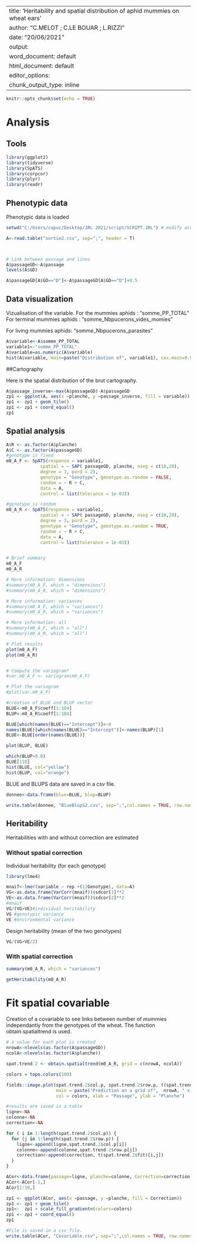 
---
title: 'Heritability and spatial distribution of aphid mummies on wheat ears'
author: "C.MELOT ; C.LE BOUAR ; L.RIZZI"
date: "20/06/2021"
output:
  word_document: default
  html_document: default
editor_options:
  chunk_output_type: inline
---

```{r setup, include=FALSE}
knitr::opts_chunk$set(echo = TRUE)
```

# Analysis

## Tools
```{r, echo=FALSE}
library(ggplot2)
library(tidyverse)
library(SpATS)
library(corpcor)
library(plyr)
library(readr)
```

## Phenotypic data
Phenotypic data is loaded
```{r}
setwd("C:/Users/capuc/Desktop/JRL 2021/script/SCRIPT.JRL") # modify according to the directory place

A<-read.table("sortie2.csv", sep=";", header = T)



# Link between passage and lines
A$passageGD<-A$passage
levels(A$GD)

A$passageGD[A$GD=="D"]<-A$passageGD[A$GD=="D"]+0.5

```

## Data visualization
Vizualisation of the variable. 
For the mummies aphids : "somme_PP_TOTAL"
For terminal mummies aphids : "somme_Nbpucerons_vides_momies"

For living mummies aphids: "somme_Nbpucerons_parasites"

```{r}
A$variable<-A$somme_PP_TOTAL
variable1<-"somme_PP_TOTAL"
A$variable=as.numeric(A$variable)
hist(A$variable, main=paste("Distribution of", variable1), cex.main=0.9, xlab=variable1, col="pink")
```

##Cartography 
 
Here is the spatial distribution of the brut cartography. 

```{r}
A$passage_inverse<-max(A$passageGD)-A$passageGD
zp1 <- ggplot(A, aes(x =planche, y =passage_inverse, fill = variable))
zp1 <- zp1 + geom_tile()
zp1 <- zp1 + coord_equal()
zp1

```

## Spatial analysis


```{r}
A$R <- as.factor(A$planche)
A$C <- as.factor(A$passageGD)
#genotype is fixed
m0_A_F <- SpATS(response = variable1, 
             spatial = ~ SAP( passageGD, planche, nseg = c(10,20), 
             degree = 3, pord = 2),
             genotype = "Genotype", genotype.as.random = FALSE,
             random = ~ R + C,
             data = A,
             control = list(tolerance = 1e-03))

#genotype is random
m0_A_R <- SpATS(response = variable1, 
             spatial = ~ SAP( passageGD, planche, nseg = c(10,20), 
             degree = 3, pord = 2),
             genotype = "Genotype", genotype.as.random = TRUE,
             random = ~ R + C,
             data = A,
             control = list(tolerance = 1e-03))


# Brief summary
m0_A_F
m0_A_R

# More information: dimensions
#summary(m0_A_F, which = "dimensions") 
#summary(m0_A_R, which = "dimensions") 

# More information: variances
#summary(m0_A_F, which = "variances")
#summary(m0_A_R, which = "variances")

# More information: all
#summary(m0_A_F, which = "all")
#summary(m0_A_R, which = "all")

# Plot results
plot(m0_A_F)
plot(m0_A_R)


# Compute the variogram*
#var.m0_A_F <- variogram(m0_A_F)

# Plot the variogram
#plot(var.m0_A_F)

#creation of BLUE and BLUP vector
BLUE<-m0_A_F$coeff[1:184]
BLUP<-m0_A_R$coeff[1:184]

BLUE[which(names(BLUE)=="Intercept")]<-0
names(BLUE)[which(names(BLUE)=="Intercept")]<-names(BLUP)[1]
BLUE<-BLUE[order(names(BLUE))]

plot(BLUP, BLUE)
```


```{r}
which(BLUP>0.8)
BLUE[118]
hist(BLUE, col="yellow")
hist(BLUP, col="orange")

```

BLUE and BLUPS data are saved in a csv file. 
```{r}

donnee<-data.frame(blue=BLUE, blup=BLUP)

write.table(donnee, "BlueBlupS2.csv", sep=";",col.names = TRUE, row.names = TRUE)

```


## Heritability
Heritabilities with and without correction are estimated


### Without spatial correction
Individual heritability (for each genotype)

```{r}
library(lme4)

mnaif<-lmer(variable ~ rep +(1|Genotype), data=A)
VG<-as.data.frame(VarCorr(mnaif))$sdcor[1]**2
VE<-as.data.frame(VarCorr(mnaif))$sdcor[2]**2
#mnaif
VG/(VG+VE)#individual heritability
VG #genotypic variance
VE #environmental variance
```

Design heritability (mean of the two genotypes)
```{r}
VG/(VG+VE/2)

```

### With spatial correction

```{r}
summary(m0_A_R, which = "variances")

getHeritability(m0_A_R)

```

# Fit spatial covariable

Creation of a covariable to see links between number of mummies independantly from the genotypes of the wheat. 
The function obtain.spatialtrend is used. 

```{r}
# a value for each plot is created
nrowA<-nlevels(as.factor(A$passageGD))
ncolA<-nlevels(as.factor(A$planche))

spat.trend.2 <- obtain.spatialtrend(m0_A_R, grid = c(nrowA, ncolA))

colors = topo.colors(100)

fields::image.plot(spat.trend.2$col.p, spat.trend.2$row.p, t(spat.trend.2$fit),
                   main = paste("Prediction on a grid of",  nrowA, " x ", ncolA),
                   col = colors, xlab = "Passage", ylab = "Planche")

#results are saved in a table
ligne<-NA
colonne<-NA
correction<-NA

for ( i in 1:length(spat.trend.2$col.p)) {
  for (j in 1:length(spat.trend.2$row.p)) {
    ligne<-append(ligne,spat.trend.2$col.p[i])
    colonne<-append(colonne,spat.trend.2$row.p[j])
    correction<-append(correction, t(spat.trend.2$fit)[i,j])
  }
}

ACor<-data.frame(passage=ligne, planche=colonne, Correction=correction) 
ACor<-ACor[-1,]
ACor[1:10,]

zp1 <- ggplot(ACor, aes(x =passage, y =planche, fill = Correction))
zp1 <- zp1 + geom_tile()
zp1<-  zp1 + scale_fill_gradientn(colors=colors)
zp1 <- zp1 + coord_equal()
zp1
```


```{r}
#File is saved in a csv file.
write.table(ACor, "Covariable.csv", sep=";",col.names = TRUE, row.names = FALSE)

```



